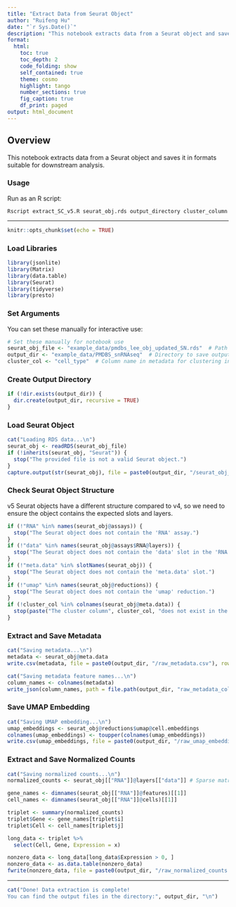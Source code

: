 ```yaml
---
title: "Extract Data from Seurat Object"
author: "Ruifeng Hu"
date: "`r Sys.Date()`"
description: "This notebook extracts data from a Seurat object and saves it in formats suitable for downstream analysis."
format:
  html:
    toc: true
    toc_depth: 2
    code_folding: show
    self_contained: true
    theme: cosmo
    highlight: tango
    number_sections: true
    fig_caption: true
    df_print: paged
output: html_document
---
```


## Overview

This notebook extracts data from a Seurat object and saves it in formats suitable for downstream analysis.

### Usage

Run as an R script:

```
Rscript extract_SC_v5.R seurat_obj.rds output_directory cluster_column
```

---

```r
knitr::opts_chunk$set(echo = TRUE)
```

### Load Libraries

```r
library(jsonlite)
library(Matrix)
library(data.table)
library(Seurat)
library(tidyverse)
library(presto)
```

### Set Arguments

You can set these manually for interactive use:

```r
# Set these manually for notebook use
seurat_obj_file <- "example_data/pmdbs_lee_obj_updated_SN.rds"  # Path to your Seurat object fil
output_dir <- "example_data/PMDBS_snRNAseq"  # Directory to save output files, usually the dataset name
cluster_col <- "cell_type"  # Column name in metadata for clustering information
```

### Create Output Directory

```r
if (!dir.exists(output_dir)) {
  dir.create(output_dir, recursive = TRUE)
}
```

### Load Seurat Object

```r
cat("Loading RDS data...\n")
seurat_obj <- readRDS(seurat_obj_file)
if (!inherits(seurat_obj, "Seurat")) {
  stop("The provided file is not a valid Seurat object.")
}
capture.output(str(seurat_obj), file = paste0(output_dir, "/seurat_obj_structure.txt"))
```

### Check Seurat Object Structure
v5 Seurat objects have a different structure compared to v4, so we need to ensure the object contains the expected slots and layers.
```r
if (!"RNA" %in% names(seurat_obj@assays)) {
  stop("The Seurat object does not contain the 'RNA' assay.")
}
if (!"data" %in% names(seurat_obj@assays$RNA@layers)) {
  stop("The Seurat object does not contain the 'data' slot in the 'RNA' assay.")
}
if (!"meta.data" %in% slotNames(seurat_obj)) {
  stop("The Seurat object does not contain the 'meta.data' slot.")
}
if (!"umap" %in% names(seurat_obj@reductions)) {
  stop("The Seurat object does not contain the 'umap' reduction.")
}
if (!cluster_col %in% colnames(seurat_obj@meta.data)) {
  stop(paste("The cluster column", cluster_col, "does not exist in the metadata."))
}
```

### Extract and Save Metadata

```r
cat("Saving metadata...\n")
metadata <- seurat_obj@meta.data
write.csv(metadata, file = paste0(output_dir, "/raw_metadata.csv"), row.names = TRUE)

cat("Saving metadata feature names...\n")
column_names <- colnames(metadata)
write_json(column_names, path = file.path(output_dir, "raw_metadata_columns.json"), pretty = TRUE)
```

### Save UMAP Embedding

```r
cat("Saving UMAP embedding...\n")
umap_embeddings <- seurat_obj@reductions$umap@cell.embeddings
colnames(umap_embeddings) <- toupper(colnames(umap_embeddings))
write.csv(umap_embeddings, file = paste0(output_dir, "/raw_umap_embeddings.csv"), row.names = TRUE)
```

### Extract and Save Normalized Counts

```r
cat("Saving normalized counts...\n")
normalized_counts <- seurat_obj[["RNA"]]@layers[["data"]] # Sparse matrix

gene_names <- dimnames(seurat_obj[["RNA"]]@features)[[1]]
cell_names <- dimnames(seurat_obj[["RNA"]]@cells)[[1]]

triplet <- summary(normalized_counts)
triplet$Gene <- gene_names[triplet$i]
triplet$Cell <- cell_names[triplet$j]

long_data <- triplet %>%
  select(Cell, Gene, Expression = x)

nonzero_data <- long_data[long_data$Expression > 0, ]
nonzero_data <- as.data.table(nonzero_data)
fwrite(nonzero_data, file = paste0(output_dir, "/raw_normalized_counts.csv"), row.names = FALSE)
```

---

```r
cat("Done! Data extraction is complete!
You can find the output files in the directory:", output_dir, "\n")
```